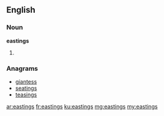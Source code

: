 ==English==

===Noun===
'''eastings'''

# {{plural of|easting}}

===Anagrams===
* [[giantess#English|giantess]]
* [[seatings#English|seatings]]
* [[teasings#English|teasings]]

[[ar:eastings]]
[[fr:eastings]]
[[ku:eastings]]
[[mg:eastings]]
[[my:eastings]]